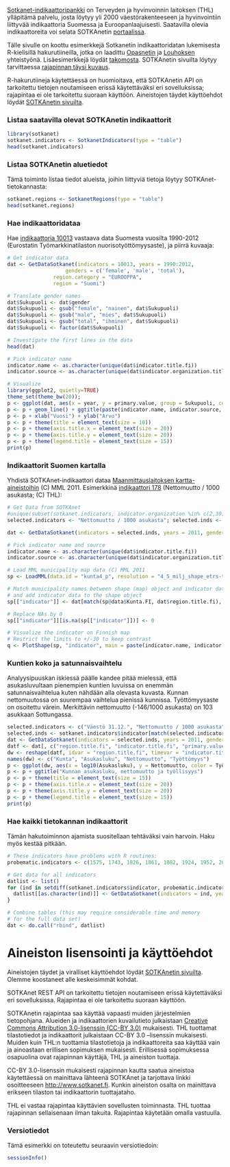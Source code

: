 [Sotkanet-indikaattoripankki](http://uusi.sotkanet.fi/portal/page/portal/etusivu/tietoa_palvelusta)
on Terveyden ja hyvinvoinnin laitoksen (THL) ylläpitämä palvelu, josta
löytyy yli 2000 väestörakenteeseen ja hyvinvointiin liittyvää
indikaattoria Suomessa ja Euroopanlaajuisesti. Saatavilla olevia
indikaattoreita voi selata SOTKAnetin
[portaalissa](http://uusi.sotkanet.fi/portal/page/portal/etusivu/hakusivu).

Tälle sivulle on koottu esimerkkejä Sotkanetin indikaattoridatan
lukemisesta R-kielisillä hakurutiineilla, jotka on laadittu
[Opasnetin](http://fi.opasnet.org/fi/Etusivu) ja
[Louhoksen](http://louhos.github.com/sorvi)
yhteistyönä. Lisäesimerkkejä löydät
[takomosta](https://github.com/louhos/takomo/tree/master/Sotkanet). SOTKAnetin
sivuilta löytyy tarvittaessa [rajapinnan täysi
kuvaus](http://uusi.sotkanet.fi/portal/pls/portal/!PORTAL.wwpob_page.show?_docname=22001.PDF).

R-hakurutiineja käytettäessä on huomioitava, että SOTKAnetin API on
tarkoitettu tietojen noutamiseen erissä käytettäväksi eri
sovelluksissa; rajapintaa ei ole tarkoitettu suoraan käyttöön.
Aineistojen täydet käyttöehdot löydät [SOTKAnetin
sivuilta](http://uusi.sotkanet.fi/portal/page/portal/etusivu/tietoa_palvelusta). 


### Listaa saatavilla olevat SOTKAnetin indikaattorit

```r
library(sotkanet) 
sotkanet.indicators <- SotkanetIndicators(type = "table")
head(sotkanet.indicators)
```

### Listaa SOTKAnetin aluetiedot

Tämä toiminto listaa tiedot alueista, joihin liittyviä tietoja löytyy
SOTKAnet-tietokannasta:

```r
sotkanet.regions <- SotkanetRegions(type = "table")
head(sotkanet.regions)
```

### Hae indikaattoridataa

Hae [indikaattoria 10013](http://uusi.sotkanet.fi/portal/page/portal/etusivu/hakusivu/metadata?type=I&indicator=10013) vastaava data Suomesta vuosilta 1990-2012 (Eurostatin Työmarkkinatilaston nuorisotyöttömyysaste), ja piirrä kuvaaja:

```r
# Get indicator data
dat <- GetDataSotkanet(indicators = 10013, years = 1990:2012, 
       		       genders = c('female', 'male', 'total'), 
		       region.category = "EUROOPPA", 
		       region = "Suomi")

# Translate gender names
dat$Sukupuoli <- dat$gender
dat$Sukupuoli <- gsub("female", "nainen", dat$Sukupuoli)
dat$Sukupuoli <- gsub("male", "mies", dat$Sukupuoli)
dat$Sukupuoli <- gsub("total", "ihminen", dat$Sukupuoli)
dat$Sukupuoli <- factor(dat$Sukupuoli)

# Investigate the first lines in the data
head(dat)

# Pick indicator name
indicator.name <- as.character(unique(dat$indicator.title.fi))
indicator.source <- as.character(unique(dat$indicator.organization.title.fi))

# Visualize
library(ggplot2, quietly=TRUE)
theme_set(theme_bw(20)); 
p <- ggplot(dat, aes(x = year, y = primary.value, group = Sukupuoli, color = Sukupuoli)) 
p <- p + geom_line() + ggtitle(paste(indicator.name, indicator.source, sep = " / ")) 
p <- p + xlab("Vuosi") + ylab("Arvo") 
p <- p + theme(title = element_text(size = 10))
p <- p + theme(axis.title.x = element_text(size = 20))
p <- p + theme(axis.title.y = element_text(size = 20))
p <- p + theme(legend.title = element_text(size = 15))
print(p)
```


### Indikaattorit Suomen kartalla

Yhdistä SOTKAnet-indikaattori dataa [Maanmittauslaitoksen
kartta-aineistoihin](Maanmittauslaitos) (C) MML 2011. Esimerkkinä
[indikaattori
178](http://uusi.sotkanet.fi/portal/page/portal/etusivu/hakusivu/metadata?type=I&indicator=178) (Nettomuutto / 1000 asukasta; (C) THL):

```r
# Get Data from SOTKAnet
#unique(subset(sotkanet.indicators, indicator.organization %in% c(2,30))[, 1:2])
selected.indicators <- "Nettomuutto / 1000 asukasta"; selected.inds <- sotkanet.indicators$indicator[match(selected.indicators, sotkanet.indicators$indicator.title.fi)]; print(selected.inds)

dat <- GetDataSotkanet(indicators = selected.inds, years = 2011, genders = c('total'))

# Pick indicator name and source
indicator.name <- as.character(unique(dat$indicator.title.fi))
indicator.source <- as.character(unique(dat$indicator.organization.title.fi))

# Load MML municipality map data (C) MML 2011
sp <- LoadMML(data.id = "kunta4_p", resolution = "4_5_milj_shape_etrs-tm35fin")

# Match municipality names between shape (map) object and indicator data
# and add indicator data to the shape object
sp[["indicator"]] <- dat[match(sp@data$Kunta.FI, dat$region.title.fi), "primary.value"]

# Replace NAs by 0
sp[["indicator"]][is.na(sp[["indicator"]])] <- 0

# Visualize the indicator on Finnish map
# Restrict the limits to +/-30 to keep contrast
q <- PlotShape(sp, "indicator", main = paste(indicator.name, indicator.source, sep = "/"), type = "twoway", at = seq(-30, 30, 1))
```

### Kuntien koko ja satunnaisvaihtelu

Analyysipuuskan iskiessä päälle kandee pitää mielessä, että asukasluvultaan pienempien kuntien luvuissa on enemmän satunnaisvaihtelua kuten nähdään alla olevasta kuvasta. Kunnan nettomuutossa on suurempaa vaihtelua pienissä kunnissa. Työttömyysaste on osoitettu värein. Merkittävin nettomuutto (-146/1000 asukasta) on 103 asukkaan Sottungassa.

```r
selected.indicators <- c("Väestö 31.12.", "Nettomuutto / 1000 asukasta", "Työttömät, % työvoimasta"); 
selected.inds <- sotkanet.indicators$indicator[match(selected.indicators, sotkanet.indicators$indicator.title.fi)]
dat <- GetDataSotkanet(indicators = selected.inds, years = 2011, genders = c('total'))
datf <- dat[, c("region.title.fi", "indicator.title.fi", "primary.value")]
dw <- reshape(datf, idvar = "region.title.fi", timevar = "indicator.title.fi", direction = "wide")
names(dw) <- c("Kunta", "Asukasluku", "Nettomuutto", "Työttömyys")
p <- ggplot(dw, aes(x = log10(Asukasluku), y = Nettomuutto, color = Työttömyys)) + geom_point(size = 3)
p <- p + ggtitle("Kunnan asukasluku, nettomuutto ja työllisyys") 
p <- p + theme(title = element_text(size = 15))
p <- p + theme(axis.title.x = element_text(size = 20))
p <- p + theme(axis.title.y = element_text(size = 20))
p <- p + theme(legend.title = element_text(size = 15))
print(p)
```



### Hae kaikki tietokannan indikaattorit

Tämän hakutoiminnon ajamista suositellaan tehtäväksi vain
harvoin. Haku myös kestää pitkään. 

```r
# These indicators have problems with R routines:
probematic.indicators <- c(1575, 1743, 1826, 1861, 1882, 1924, 1952, 2000, 2001, 2033, 2050, 3386, 3443)

# Get data for all indicators
datlist <- list()
for (ind in setdiff(sotkanet.indicators$indicator, probematic.indicators) {
  datlist[[as.character(ind)]] <- GetDataSotkanet(indicators = ind, years = 1990:2013, genders = c('female', 'male', 'total'))
}

# Combine tables (this may require considerable time and memory 
# for the full data set)
dat <- do.call("rbind", datlist)
```

# Aineiston lisensointi ja käyttöehdot


Aineistojen täydet ja viralliset käyttöehdot löydät [SOTKAnetin sivuilta](http://uusi.sotkanet.fi/portal/page/portal/etusivu/tietoa_palvelusta). Olemme koostaneet alle keskeisimmät kohdat.

SOTKAnet REST API on tarkoitettu tietojen noutamiseen erissä
käytettäväksi eri sovelluksissa. Rajapintaa ei ole tarkoitettu suoraan
käyttöön.

SOTKAnetin rajapintaa saa käyttää vapaasti muiden järjestelmien
tietopohjana. Alueiden ja indikaattorien kuvailutieto julkaistaan
[Creative Commons Attribution
3.0-lisenssin (CC-BY 3.0)](http://creativecommons.org/licenses/by/3.0/)
mukaisesti. THL tuottamat tilastotiedot ja indikaattorit julkaistaan
CC-BY 3.0 –lisenssin mukaisesti. Muiden kuin
THL:n tuottamia tilastotietoja ja indikaattoreita saa käyttää vain ja
ainoastaan erillisen sopimuksen mukaisesti. Erillisessä sopimuksessa
osapuolina ovat rajapinnan käyttäjä, THL ja aineiston tuottaja.

CC-BY 3.0-lisenssin mukaisesti rajapinnan kautta saatua aineistoa
käytettäessä on mainittava lähteenä SOTKAnet ja tarjottava linkki
osoitteeseen [http://www.sotkanet.fi](http://www.sotkanet.fi/). Kunkin
aineiston osalta on mainittava erikseen tilaston tai indikaattorin
tuottajataho.

THL ei vastaa rajapintaa käyttävien sovellusten toiminnasta. THL
tuottaa rajapinnan sellaisenaan ilman takuita. Rajapintaa käytetään
omalla vastuulla.

### Versiotiedot

Tämä esimerkki on toteutettu seuraavin versiotiedoin:
 
```r
sessionInfo()
```


